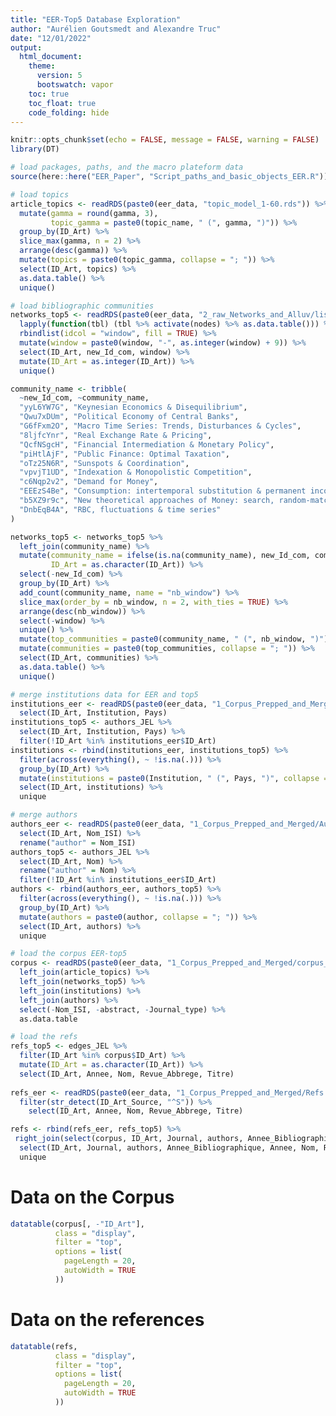```yaml
---
title: "EER-Top5 Database Exploration"
author: "Aurélien Goutsmedt and Alexandre Truc"
date: "12/01/2022"
output: 
  html_document:
    theme: 
      version: 5
      bootswatch: vapor
    toc: true
    toc_float: true
    code_folding: hide
---
```


```r
knitr::opts_chunk$set(echo = FALSE, message = FALSE, warning = FALSE)
library(DT)
```

```r
# load packages, paths, and the macro plateform data
source(here::here("EER_Paper", "Script_paths_and_basic_objects_EER.R"))

# load topics
article_topics <- readRDS(paste0(eer_data, "topic_model_1-60.rds")) %>% 
  mutate(gamma = round(gamma, 3),
         topic_gamma = paste0(topic_name, " (", gamma, ")")) %>% 
  group_by(ID_Art) %>% 
  slice_max(gamma, n = 2) %>%
  arrange(desc(gamma)) %>% 
  mutate(topics = paste0(topic_gamma, collapse = "; ")) %>% 
  select(ID_Art, topics) %>% 
  as.data.table() %>% 
  unique()

# load bibliographic communities
networks_top5 <- readRDS(paste0(eer_data, "2_raw_Networks_and_Alluv/list_networks_EER_Top5_Macro.rds")) %>%
  lapply(function(tbl) (tbl %>% activate(nodes) %>% as.data.table())) %>%
  rbindlist(idcol = "window", fill = TRUE) %>%
  mutate(window = paste0(window, "-", as.integer(window) + 9)) %>%
  select(ID_Art, new_Id_com, window) %>%
  mutate(ID_Art = as.integer(ID_Art)) %>%
  unique()

community_name <- tribble(
  ~new_Id_com, ~community_name,
  "yyL6YW7G", "Keynesian Economics & Disequilibrium",
  "Qwu7xDUm", "Political Economy of Central Banks",
  "G6fFxm2O", "Macro Time Series: Trends, Disturbances & Cycles",
  "8ljfcYnr", "Real Exchange Rate & Pricing",
  "QcfNSgcH", "Financial Intermediation & Monetary Policy",
  "piHtlAjF", "Public Finance: Optimal Taxation",
  "oTz25N6R", "Sunspots & Coordination",
  "vpvjT1UD", "Indexation & Monopolistic Competition",
  "c6Nqp2v2", "Demand for Money",
  "EEEzS4Be", "Consumption: intertemporal substitution & permanent income",
  "b5XZ9r9c", "New theoretical approaches of Money: search, random-matching",
  "DnbEqB4A", "RBC, fluctuations & time series"
)

networks_top5 <- networks_top5 %>% 
  left_join(community_name) %>% 
  mutate(community_name = ifelse(is.na(community_name), new_Id_com, community_name),
         ID_Art = as.character(ID_Art)) %>%
  select(-new_Id_com) %>% 
  group_by(ID_Art) %>% 
  add_count(community_name, name = "nb_window") %>% 
  slice_max(order_by = nb_window, n = 2, with_ties = TRUE) %>% 
  arrange(desc(nb_window)) %>% 
  select(-window) %>% 
  unique() %>% 
  mutate(top_communities = paste0(community_name, " (", nb_window, ")")) %>% 
  mutate(communities = paste0(top_communities, collapse = "; ")) %>% 
  select(ID_Art, communities) %>% 
  as.data.table() %>% 
  unique()

# merge institutions data for EER and top5
institutions_eer <- readRDS(paste0(eer_data, "1_Corpus_Prepped_and_Merged/Institutions_cleaned.rds")) %>%
  select(ID_Art, Institution, Pays)
institutions_top5 <- authors_JEL %>%
  select(ID_Art, Institution, Pays) %>%
  filter(!ID_Art %in% institutions_eer$ID_Art)
institutions <- rbind(institutions_eer, institutions_top5) %>%
  filter(across(everything(), ~ !is.na(.))) %>%
  group_by(ID_Art) %>% 
  mutate(institutions = paste0(Institution, " (", Pays, ")", collapse = "; ")) %>% 
  select(ID_Art, institutions) %>% 
  unique

# merge authors
authors_eer <- readRDS(paste0(eer_data, "1_Corpus_Prepped_and_Merged/Authors.rds")) %>%
  select(ID_Art, Nom_ISI) %>% 
  rename("author" = Nom_ISI)
authors_top5 <- authors_JEL %>%
  select(ID_Art, Nom) %>%
  rename("author" = Nom) %>% 
  filter(!ID_Art %in% institutions_eer$ID_Art)
authors <- rbind(authors_eer, authors_top5) %>%
  filter(across(everything(), ~ !is.na(.))) %>%
  group_by(ID_Art) %>% 
  mutate(authors = paste0(author, collapse = "; ")) %>% 
  select(ID_Art, authors) %>% 
  unique

# load the corpus EER-top5
corpus <- readRDS(paste0(eer_data, "1_Corpus_Prepped_and_Merged/corpus_top5_ERR.rds")) %>% 
  left_join(article_topics) %>% 
  left_join(networks_top5) %>% 
  left_join(institutions) %>% 
  left_join(authors) %>% 
  select(-Nom_ISI, -abstract, -Journal_type) %>% 
  as.data.table

# load the refs
refs_top5 <- edges_JEL %>% 
  filter(ID_Art %in% corpus$ID_Art) %>%
  mutate(ID_Art = as.character(ID_Art)) %>% 
  select(ID_Art, Annee, Nom, Revue_Abbrege, Titre)
 
refs_eer <- readRDS(paste0(eer_data, "1_Corpus_Prepped_and_Merged/Refs.rds")) %>% 
  filter(str_detect(ID_Art_Source, "^S")) %>% 
    select(ID_Art, Annee, Nom, Revue_Abbrege, Titre)

refs <- rbind(refs_eer, refs_top5) %>% 
 right_join(select(corpus, ID_Art, Journal, authors, Annee_Bibliographique)) %>% 
  select(ID_Art, Journal, authors, Annee_Bibliographique, Annee, Nom, Revue_Abbrege, Titre) %>% 
  unique

```

# Data on the Corpus

```r
datatable(corpus[, -"ID_Art"], 
          class = "display",
          filter = "top",
          options = list(
            pageLength = 20,
            autoWidth = TRUE
          ))
```

\bigskip

# Data on the references

```r
datatable(refs, 
          class = "display",
          filter = "top",
          options = list(
            pageLength = 20,
            autoWidth = TRUE
          ))
```

